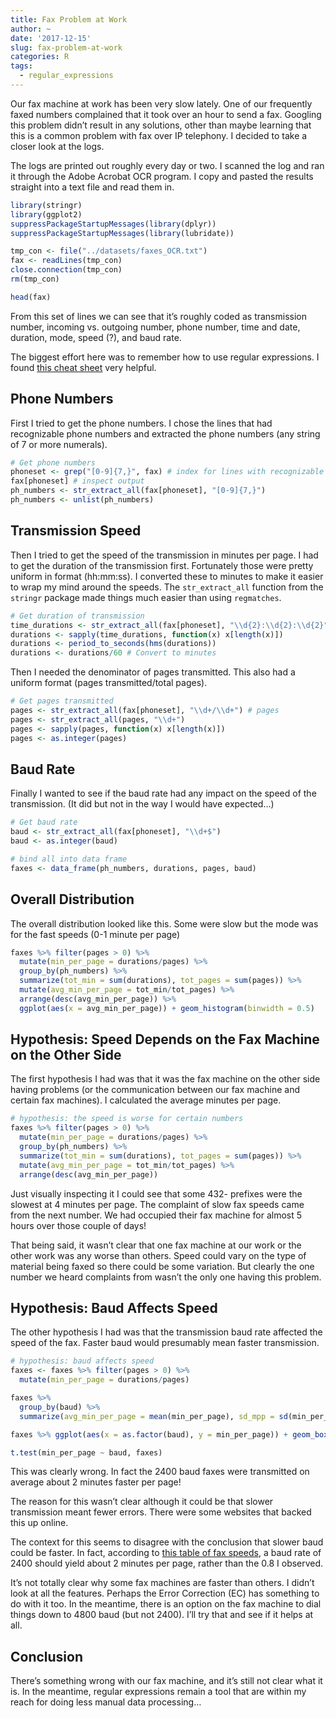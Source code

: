 ```yaml
---
title: Fax Problem at Work
author: ~
date: '2017-12-15'
slug: fax-problem-at-work
categories: R
tags: 
  - regular_expressions
---
```


Our fax machine at work has been very slow lately. One of our frequently faxed numbers complained that it took over an hour to send a fax. Googling this problem didn't result in any solutions, other than maybe learning that this is a common problem with fax over IP telephony. I decided to take a closer look at the logs.

The logs are printed out roughly every day or two. I scanned the log and ran it through the Adobe Acrobat OCR program. I copy and pasted the results straight into a text file and read them in.

```r
library(stringr)
library(ggplot2)
suppressPackageStartupMessages(library(dplyr))
suppressPackageStartupMessages(library(lubridate))

tmp_con <- file("../datasets/faxes_OCR.txt")
fax <- readLines(tmp_con)
close.connection(tmp_con)
rm(tmp_con)

head(fax)
```

From this set of lines we can see that it's roughly coded as transmission number, incoming vs. outgoing number, phone number, time and date, duration, mode, speed (?), and baud rate.

The biggest effort here was to remember how to use regular expressions. I found [this cheat sheet](https://www.rstudio.com/wp-content/uploads/2016/09/RegExCheatsheet.pdf) very helpful. 

## Phone Numbers
First I tried to get the phone numbers. I chose the lines that had recognizable phone numbers and extracted the phone numbers (any string of 7 or more numerals).
```r
# Get phone numbers
phoneset <- grep("[0-9]{7,}", fax) # index for lines with recognizable phone numbers
fax[phoneset] # inspect output
ph_numbers <- str_extract_all(fax[phoneset], "[0-9]{7,}")
ph_numbers <- unlist(ph_numbers)

```

## Transmission Speed
Then I tried to get the speed of the transmission in minutes per page. I had to get the duration of the transmission first. Fortunately those were pretty uniform in format (hh:mm:ss). I converted these to minutes to make it easier to wrap my mind around the speeds. The `str_extract_all` function from the `stringr` package made things much easier than using `regmatches`.

```r
# Get duration of transmission
time_durations <- str_extract_all(fax[phoneset], "\\d{2}:\\d{2}:\\d{2}") # times for sending and duration
durations <- sapply(time_durations, function(x) x[length(x)])
durations <- period_to_seconds(hms(durations))
durations <- durations/60 # Convert to minutes
```

Then I needed the denominator of pages transmitted. This also had a uniform format (pages transmitted/total pages).
```r
# Get pages transmitted
pages <- str_extract_all(fax[phoneset], "\\d+/\\d+") # pages
pages <- str_extract_all(pages, "\\d+")
pages <- sapply(pages, function(x) x[length(x)])
pages <- as.integer(pages)
```

## Baud Rate
Finally I wanted to see if the baud rate had any impact on the speed of the transmission. (It did but not in the way I would have expected...)
```r
# Get baud rate
baud <- str_extract_all(fax[phoneset], "\\d+$")
baud <- as.integer(baud)
```

```r
# bind all into data frame
faxes <- data_frame(ph_numbers, durations, pages, baud)
```

## Overall Distribution
The overall distribution looked like this. Some were slow but the mode was for the fast speeds (0-1 minute per page)
```r
faxes %>% filter(pages > 0) %>% 
  mutate(min_per_page = durations/pages) %>%
  group_by(ph_numbers) %>% 
  summarize(tot_min = sum(durations), tot_pages = sum(pages)) %>% 
  mutate(avg_min_per_page = tot_min/tot_pages) %>% 
  arrange(desc(avg_min_per_page)) %>%
  ggplot(aes(x = avg_min_per_page)) + geom_histogram(binwidth = 0.5)
```

## Hypothesis: Speed Depends on the Fax Machine on the Other Side
The first hypothesis I had was that it was the fax machine on the other side having problems (or the communication between our fax machine and certain fax machines). I calculated the average minutes per page. 
```r
# hypothesis: the speed is worse for certain numbers
faxes %>% filter(pages > 0) %>% 
  mutate(min_per_page = durations/pages) %>%
  group_by(ph_numbers) %>% 
  summarize(tot_min = sum(durations), tot_pages = sum(pages)) %>% 
  mutate(avg_min_per_page = tot_min/tot_pages) %>% 
  arrange(desc(avg_min_per_page))
```

Just visually inspecting it I could see that some 432- prefixes were the slowest at 4 minutes per page. The complaint of slow fax speeds came from the next number. We had occupied their fax machine for almost 5 hours over those couple of days! 

That being said, it wasn't clear that one fax machine at our work or the other work was any worse than others. Speed could vary on the type of material being faxed so there could be some variation. But clearly the one number we heard complaints from wasn't the only one having this problem.

## Hypothesis: Baud Affects Speed
The other hypothesis I had was that the transmission baud rate affected the speed of the fax. Faster baud would presumably mean faster transmission.
```r
# hypothesis: baud affects speed
faxes <- faxes %>% filter(pages > 0) %>%   
  mutate(min_per_page = durations/pages)

faxes %>% 
  group_by(baud) %>% 
  summarize(avg_min_per_page = mean(min_per_page), sd_mpp = sd(min_per_page))

faxes %>% ggplot(aes(x = as.factor(baud), y = min_per_page)) + geom_boxplot()

t.test(min_per_page ~ baud, faxes)

```

This was clearly wrong. In fact the 2400 baud faxes were transmitted on average about 2 minutes faster per page! 

The reason for this wasn't clear although it could be that slower transmission meant fewer errors. There were some websites that backed this up online. 

The context for this seems to disagree with the conclusion that slower baud could be faster. In fact, according to [this table of fax speeds](http://support.faxbetter.com/knowledgebase/articles/24111-how-long-does-it-take-for-a-fax-to-be-sent-or-rece), a baud rate of 2400 should yield about 2 minutes per page, rather than the 0.8 I observed. 

It's not totally clear why some fax machines are faster than others. I didn't look at all the features. Perhaps the Error Correction (EC) has something to do with it too. In the meantime, there is an option on the fax machine to dial things down to 4800 baud (but not 2400). I'll try that and see if it helps at all.

## Conclusion
There's something wrong with our fax machine, and it's still not clear what it is. In the meantime, regular expressions remain a tool that are within my reach for doing less manual data processing...